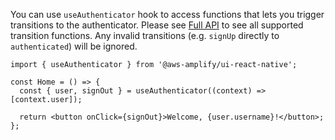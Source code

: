 You can use `useAuthenticator` hook to access functions that lets you trigger transitions to the authenticator. Please see [Full API](#full-api) to see all supported transition functions. Any invalid transitions (e.g. `signUp` directly to `authenticated`) will be ignored.

```tsx{1,4-6}
import { useAuthenticator } from '@aws-amplify/ui-react-native';

const Home = () => {
  const { user, signOut } = useAuthenticator((context) => [context.user]);

  return <button onClick={signOut}>Welcome, {user.username}!</button>;
};
```
